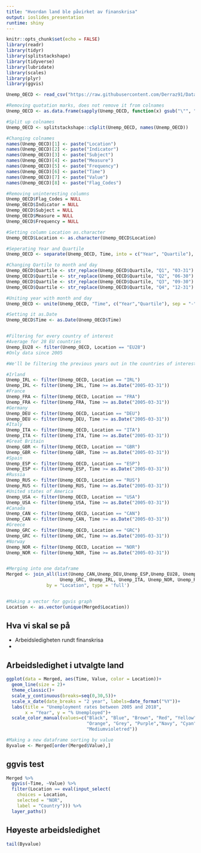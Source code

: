 ---
title: "Hvordan land ble påvirket av finanskrisa"
output: ioslides_presentation
runtime: shiny
---

```{r setup, include=FALSE}
knitr::opts_chunk$set(echo = FALSE)
library(readr)
library(tidyr)
library(splitstackshape)
library(tidyverse)
library(lubridate)
library(scales)
library(plyr)
library(ggvis)

Unemp_OECD <- read_csv("https://raw.githubusercontent.com/Derraz91/Data-prosjekt/master/Unemployment2000-2018.csv")

#Removing quotation marks, does not remove it from colnames
Unemp_OECD <- as.data.frame(sapply(Unemp_OECD, function(x) gsub("\"", "", x)))

#Split up colnames
Unemp_OECD <- splitstackshape::cSplit(Unemp_OECD, names(Unemp_OECD))

#Changing colnames
names(Unemp_OECD)[1] <- paste("Location")
names(Unemp_OECD)[2] <- paste("Indicator")  
names(Unemp_OECD)[3] <- paste("Subject")
names(Unemp_OECD)[4] <- paste("Measure")  
names(Unemp_OECD)[5] <- paste("Frequency")  
names(Unemp_OECD)[6] <- paste("Time")
names(Unemp_OECD)[7] <- paste("Value")
names(Unemp_OECD)[8] <- paste("Flag_Codes")

#Removing uninteresting columns
Unemp_OECD$Flag_Codes = NULL
Unemp_OECD$Indicator = NULL
Unemp_OECD$Subject = NULL
Unemp_OECD$Measure = NULL
Unemp_OECD$Frequency = NULL

#Setting column Location as.character
Unemp_OECD$Location <- as.character(Unemp_OECD$Location)

#Seperating Year and Quartile
Unemp_OECD <- separate(Unemp_OECD, Time, into = c("Year", "Quartile"), sep= "-")

#Changing Qartile to month and day
Unemp_OECD$Quartile <- str_replace(Unemp_OECD$Quartile, "Q1", "03-31")
Unemp_OECD$Quartile <- str_replace(Unemp_OECD$Quartile, "Q2", "06-30")
Unemp_OECD$Quartile <- str_replace(Unemp_OECD$Quartile, "Q3", "09-30")
Unemp_OECD$Quartile <- str_replace(Unemp_OECD$Quartile, "Q4", "12-31")

#Uniting year with month and day
Unemp_OECD <- unite(Unemp_OECD, "Time", c("Year","Quartile"), sep = "-")

#Setting it as.Date
Unemp_OECD$Time <- as.Date(Unemp_OECD$Time)


#Filtering for every country of interest
#Average for 28 EU countries
Unemp_EU28 <- filter(Unemp_OECD, Location == "EU28")
#Only data since 2005

#We'll be filtering the previous years out in the countries of interest

#Irland
Unemp_IRL <- filter(Unemp_OECD, Location == "IRL")
Unemp_IRL <- filter(Unemp_IRL, Time >= as.Date("2005-03-31"))
#France
Unemp_FRA <- filter(Unemp_OECD, Location == "FRA")
Unemp_FRA <- filter(Unemp_FRA, Time >= as.Date("2005-03-31"))
#Germany
Unemp_DEU <- filter(Unemp_OECD, Location == "DEU")
Unemp_DEU <- filter(Unemp_DEU, Time >= as.Date("2005-03-31"))
#Italy
Unemp_ITA <- filter(Unemp_OECD, Location == "ITA")
Unemp_ITA <- filter(Unemp_ITA, Time >= as.Date("2005-03-31"))
#Great Britain
Unemp_GBR <- filter(Unemp_OECD, Location == "GBR")
Unemp_GBR <- filter(Unemp_GBR, Time >= as.Date("2005-03-31"))
#Spain
Unemp_ESP <- filter(Unemp_OECD, Location == "ESP")
Unemp_ESP <- filter(Unemp_ESP, Time >= as.Date("2005-03-31"))
#Russia
Unemp_RUS <- filter(Unemp_OECD, Location == "RUS")
Unemp_RUS <- filter(Unemp_RUS, Time >= as.Date("2005-03-31"))
#United states of America
Unemp_USA <- filter(Unemp_OECD, Location == "USA")
Unemp_USA <- filter(Unemp_USA, Time >= as.Date("2005-03-31"))
#Canada
Unemp_CAN <- filter(Unemp_OECD, Location == "CAN")
Unemp_CAN <- filter(Unemp_CAN, Time >= as.Date("2005-03-31"))
#Greece
Unemp_GRC <- filter(Unemp_OECD, Location == "GRC")
Unemp_GRC <- filter(Unemp_GRC, Time >= as.Date("2005-03-31"))
#Norway
Unemp_NOR <- filter(Unemp_OECD, Location == "NOR")
Unemp_NOR <- filter(Unemp_NOR, Time >= as.Date("2005-03-31"))


#Merging into one dataframe
Merged <- join_all(list(Unemp_CAN,Unemp_DEU,Unemp_ESP,Unemp_EU28, Unemp_FRA, Unemp_GBR, 
                    Unemp_GRC, Unemp_IRL, Unemp_ITA, Unemp_NOR, Unemp_RUS, Unemp_USA), 
               by = "Location", type = 'full')


#Making a vector for ggvis graph
Location <- as.vector(unique(Merged$Location))

```




## Hva vi skal se på

- Arbeidsledigheten rundt finanskrisa
- 


## Arbeidsledighet i utvalgte land
```{r}
ggplot(data = Merged, aes(Time, Value, color = Location))+
  geom_line(size = 2)+
  theme_classic()+
  scale_y_continuous(breaks=seq(0,30,5))+
  scale_x_date(date_breaks = "2 year", labels=date_format("%Y"))+
  labs(title = "Unemployment rates between 2005 and 2018",
       x = "Year", y = "% Unemployed")+
  scale_color_manual(values=c("Black", "Blue", "Brown", "Red", "Yellow", "Pink",
                              "Orange", "Grey", "Purple","Navy", "Cyan",
                              "Mediumvioletred"))

#Making a new dataframe sorting by value
Byvalue <- Merged[order(Merged$Value),]
```


## ggvis test
```{r}
Merged %>%
  ggvis(~Time, ~Value) %>%
  filter(Location == eval(input_select(
    choices = Location,
    selected = "NOR",
    label = "Country"))) %>%
  layer_paths()
```

## Høyeste arbeidsledighet

```{r}
tail(Byvalue)
```

